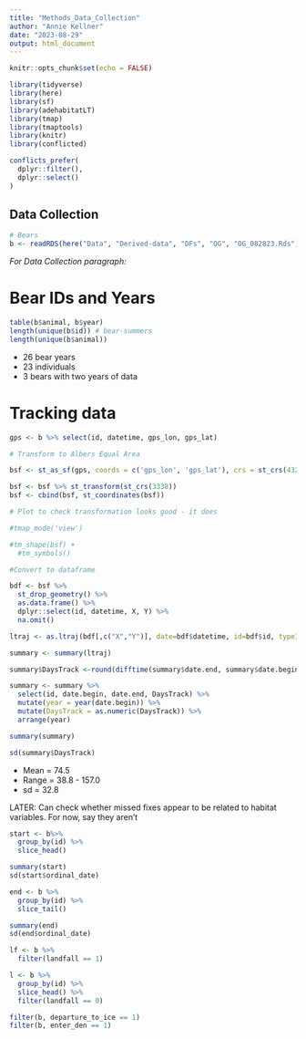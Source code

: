 ```yaml
---
title: "Methods_Data_Collection"
author: "Annie Kellner"
date: "2023-08-29"
output: html_document
---
```


```r
knitr::opts_chunk$set(echo = FALSE)
```

```r

library(tidyverse)
library(here)
library(sf)
library(adehabitatLT)
library(tmap)
library(tmaptools)
library(knitr)
library(conflicted)

conflicts_prefer(
  dplyr::filter(),
  dplyr::select()
)
```
## Data Collection

```r

# Bears
b <- readRDS(here("Data", "Derived-data", "DFs", "OG", "OG_082823.Rds"))

```

*For Data Collection paragraph:* 

# Bear IDs and Years

```r

table(b$animal, b$year)
length(unique(b$id)) # bear-summers
length(unique(b$animal))

```

* 26 bear years
* 23 individuals
* 3 bears with two years of data

# Tracking data


```r

gps <- b %>% select(id, datetime, gps_lon, gps_lat)

# Transform to Albers Equal Area

bsf <- st_as_sf(gps, coords = c('gps_lon', 'gps_lat'), crs = st_crs(4326))

bsf <- bsf %>% st_transform(st_crs(3338))
bsf <- cbind(bsf, st_coordinates(bsf))

# Plot to check transformation looks good - it does

#tmap_mode('view')

#tm_shape(bsf) + 
  #tm_symbols()

```

```r

#Convert to dataframe

bdf <- bsf %>%
  st_drop_geometry() %>%
  as.data.frame() %>%
  dplyr::select(id, datetime, X, Y) %>%
  na.omit()

ltraj <- as.ltraj(bdf[,c("X","Y")], date=bdf$datetime, id=bdf$id, typeII = TRUE)

summary <- summary(ltraj)

summary$DaysTrack <-round(difftime(summary$date.end, summary$date.begin, units="days"),digits=1)

summary <- summary %>%
  select(id, date.begin, date.end, DaysTrack) %>%
  mutate(year = year(date.begin)) %>%
  mutate(DaysTrack = as.numeric(DaysTrack)) %>%
  arrange(year) 

summary(summary)

sd(summary$DaysTrack)
```
* Mean = 74.5
* Range = 38.8 - 157.0
* sd = 32.8

LATER: Can check whether missed fixes appear to be related to habitat variables. For now, say they aren't

```r

start <- b%>%
  group_by(id) %>%
  slice_head()

summary(start)
sd(start$ordinal_date)

end <- b %>%
  group_by(id) %>%
  slice_tail()

summary(end)
sd(end$ordinal_date)
```

```r

lf <- b %>%
  filter(landfall == 1)

l <- b %>%
  group_by(id) %>%
  slice_head() %>%
  filter(landfall == 0)

filter(b, departure_to_ice == 1)
filter(b, enter_den == 1)

```

